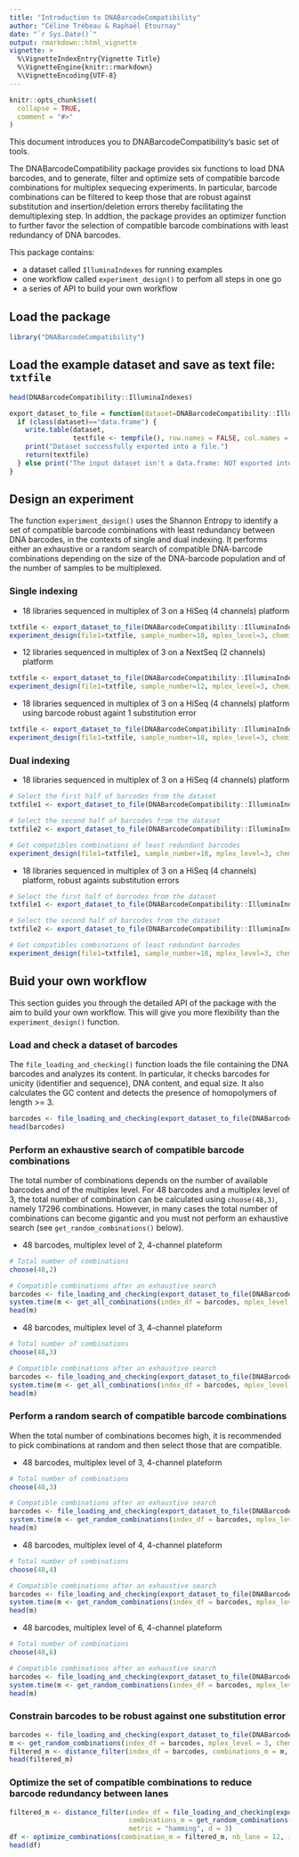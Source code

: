 ```yaml
---
title: "Introduction to DNABarcodeCompatibility"
author: "Céline Trébeau & Raphaël Etournay"
date: "`r Sys.Date()`"
output: rmarkdown::html_vignette
vignette: >
  %\VignetteIndexEntry{Vignette Title}
  %\VignetteEngine{knitr::rmarkdown}
  %\VignetteEncoding{UTF-8}
---
```


```r
knitr::opts_chunk$set(
  collapse = TRUE,
  comment = "#>"
)
```

This document introduces you to DNABarcodeCompatibility’s basic set of tools. 

The DNABarcodeCompatibility package provides six functions to load DNA barcodes, and to generate, filter and optimize sets of compatible barcode combinations for multiplex sequecing experiments. In particular, barcode combinations can be filtered to keep those that are robust against substitution and insertion/deletion errors thereby facilitating the demultiplexing step. In addtion, the package provides an optimizer function to further favor the selection of compatible barcode combinations with least redundancy of DNA barcodes.

This package contains:

* a dataset called `IlluminaIndexes` for running examples
* one workflow called `experiment_design()` to perfom all steps in one go
* a series of API to build your own workflow

## Load the package

```r
library("DNABarcodeCompatibility")
```

## Load the example dataset and save as text file: `txtfile`

```r
head(DNABarcodeCompatibility::IlluminaIndexes)

export_dataset_to_file = function(dataset=DNABarcodeCompatibility::IlluminaIndexes) {
  if (class(dataset)=="data.frame") {
    write.table(dataset,
                textfile <- tempfile(), row.names = FALSE, col.names = FALSE, quote=FALSE)
    print("Dataset successfully exported into a file.")
    return(textfile)
  } else print("The input dataset isn't a data.frame: NOT exported into file")
}

```


## Design an experiment 

The function `experiment_design()` uses the Shannon Entropy to identify a set of compatible barcode combinations with least redundancy between DNA barcodes, in the contexts of single and dual indexing. It performs either an exhaustive or a random search of compatible DNA-barcode combinations depending on the size of the DNA-barcode population and of the number of samples to be multiplexed.

### Single indexing

* 18 libraries sequenced in multiplex of 3 on a HiSeq (4 channels) platform
```r
txtfile <- export_dataset_to_file(DNABarcodeCompatibility::IlluminaIndexes)
experiment_design(file1=txtfile, sample_number=18, mplex_level=3, chemistry=4)
```

* 12 libraries sequenced in multiplex of 3 on a NextSeq (2 channels) platform
```r
txtfile <- export_dataset_to_file(DNABarcodeCompatibility::IlluminaIndexes)
experiment_design(file1=txtfile, sample_number=12, mplex_level=3, chemistry=2)
```

* 18 libraries sequenced in multiplex of 3 on a HiSeq (4 channels) platform using barcode robust againt 1 substitution error
```r
txtfile <- export_dataset_to_file(DNABarcodeCompatibility::IlluminaIndexes)
experiment_design(file1=txtfile, sample_number=18, mplex_level=3, chemistry=4, metric = "hamming", d = 3)

```

### Dual indexing


* 18 libraries sequenced in multiplex of 3 on a HiSeq (4 channels) platform
```r
# Select the first half of barcodes from the dataset
txtfile1 <- export_dataset_to_file(DNABarcodeCompatibility::IlluminaIndexes[1:24,])

# Select the second half of barcodes from the dataset
txtfile2 <- export_dataset_to_file(DNABarcodeCompatibility::IlluminaIndexes[25:48,])

# Get compatibles combinations of least redundant barcodes
experiment_design(file1=txtfile1, sample_number=18, mplex_level=3, chemistry=4, file2=txtfile2)
```

* 18 libraries sequenced in multiplex of 3 on a HiSeq (4 channels) platform, robust againts substitution errors
```r
# Select the first half of barcodes from the dataset
txtfile1 <- export_dataset_to_file(DNABarcodeCompatibility::IlluminaIndexes[1:24,])

# Select the second half of barcodes from the dataset
txtfile2 <- export_dataset_to_file(DNABarcodeCompatibility::IlluminaIndexes[25:48,])

# Get compatibles combinations of least redundant barcodes
experiment_design(file1=txtfile1, sample_number=18, mplex_level=3, chemistry=4, file2=txtfile2, metric="hamming", d=3)
```


## Buid your own workflow

This section guides you through the detailed API of the package with the aim to build your own workflow. This will give you more flexibility than the `experiment_design()` function.

### Load and check a dataset of barcodes

The `file_loading_and_checking()` function loads the file containing the DNA barcodes and analyzes its content. In particular, it checks barcodes for unicity (identifier and sequence), DNA content, and equal size. It also calculates the GC content and detects the presence of homopolymers of length >= 3.

```r
barcodes <- file_loading_and_checking(export_dataset_to_file(DNABarcodeCompatibility::IlluminaIndexes))
head(barcodes)
```

### Perform an exhaustive search of compatible barcode combinations

The total number of combinations depends on the number of available barcodes and of the multiplex level. For 48 barcodes and a multiplex level of 3, the total number of combination can be calculated using `choose(48,3)`, namely 17296 combinations. However, in many cases the total number of combinations can become gigantic and you must not perform an exhaustive search (see `get_random_combinations()` below).

* 48 barcodes, multiplex level of 2, 4-channel plateform
```r
# Total number of combinations
choose(48,2)

# Compatible combinations after an exhaustive search
barcodes <- file_loading_and_checking(export_dataset_to_file(DNABarcodeCompatibility::IlluminaIndexes))
system.time(m <- get_all_combinations(index_df = barcodes, mplex_level = 2, chemistry = 4))
head(m)

```

* 48 barcodes, multiplex level of 3, 4-channel plateform
```r
# Total number of combinations
choose(48,3)

# Compatible combinations after an exhaustive search
barcodes <- file_loading_and_checking(export_dataset_to_file(DNABarcodeCompatibility::IlluminaIndexes))
system.time(m <- get_all_combinations(index_df = barcodes, mplex_level = 3, chemistry = 4))
head(m)

```

### Perform a random search of compatible barcode combinations

When the total number of combinations becomes high, it is recommended to pick combinations at random and then select those that are compatible. 

* 48 barcodes, multiplex level of 3, 4-channel plateform
```r
# Total number of combinations
choose(48,3)

# Compatible combinations after an exhaustive search
barcodes <- file_loading_and_checking(export_dataset_to_file(DNABarcodeCompatibility::IlluminaIndexes))
system.time(m <- get_random_combinations(index_df = barcodes, mplex_level = 2, chemistry = 4))
head(m)

```

* 48 barcodes, multiplex level of 4, 4-channel plateform
```r
# Total number of combinations
choose(48,4)

# Compatible combinations after an exhaustive search
barcodes <- file_loading_and_checking(export_dataset_to_file(DNABarcodeCompatibility::IlluminaIndexes))
system.time(m <- get_random_combinations(index_df = barcodes, mplex_level = 4, chemistry = 4))
head(m)

```

* 48 barcodes, multiplex level of 6, 4-channel plateform
```r
# Total number of combinations
choose(48,6)

# Compatible combinations after an exhaustive search
barcodes <- file_loading_and_checking(export_dataset_to_file(DNABarcodeCompatibility::IlluminaIndexes))
system.time(m <- get_random_combinations(index_df = barcodes, mplex_level = 6, chemistry = 4))
head(m)

```

### Constrain barcodes to be robust against one substitution error 


```r
barcodes <- file_loading_and_checking(export_dataset_to_file(DNABarcodeCompatibility::IlluminaIndexes))
m <- get_random_combinations(index_df = barcodes, mplex_level = 3, chemistry = 4)
filtered_m <- distance_filter(index_df = barcodes, combinations_m = m, metric = "hamming", d = 4)
head(filtered_m)
```

### Optimize the set of compatible combinations to reduce barcode redundancy between lanes

```r
filtered_m <- distance_filter(index_df = file_loading_and_checking(export_dataset_to_file(DNABarcodeCompatibility::IlluminaIndexes)),
                              combinations_m = get_random_combinations(index_df = barcodes, mplex_level = 3, chemistry = 4),
                              metric = "hamming", d = 3)
df <- optimize_combinations(combination_m = filtered_m, nb_lane = 12, index_number = 48)
head(df)
```
